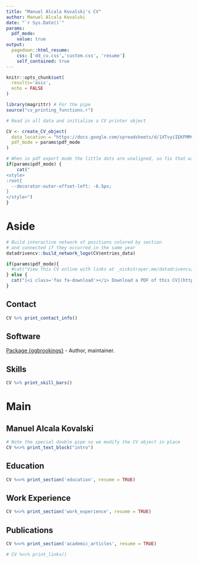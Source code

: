 ```yaml
---
title: "Manuel Alcala Kovalski's CV"
author: Manuel Alcala Kovalski
date: "`r Sys.Date()`"
params:
  pdf_mode:
    value: true
output:
  pagedown::html_resume:
    css: ['dd_cv.css','custom.css', 'resume']
    self_contained: true
---
```


```r
knitr::opts_chunk$set(
  results='asis', 
  echo = FALSE
)

library(magrittr) # For the pipe
source("cv_printing_functions.r")

# Read in all data and initialize a CV printer object

CV <- create_CV_object(
  data_location = "https://docs.google.com/spreadsheets/d/1XTvyiIEKFMMvLIQnL5shIUXv2_Y1atyEqZNkEUtZIs4/edit?usp=sharing",  
  pdf_mode = params$pdf_mode
)

```


```r
# When in pdf export mode the little dots are unaligned, so fix that with some conditional CSS.
if(params$pdf_mode) {
    cat("
<style>
:root{
  --decorator-outer-offset-left: -6.5px;
}
</style>")
}
```


Aside
================================================================================

```r
# Build interactive network of positions colored by section
# and connected if they occurred in the same year
datadrivencv::build_network_logo(CV$entries_data)
```

```r
if(params$pdf_mode){
  #cat("View this CV online with links at _nickstrayer.me/datadrivencv/_")
} else {
  cat("[<i class='fas fa-download'></i> Download a PDF of this CV](https://github.com/malcalakovalski/cv/raw/master/alcala_kovalski_cv.pdf)")
}
```

Contact {#contact}
--------------------------------------------------------------------------------

```r
CV %>% print_contact_info()
```

Software {#software}
--------------------------------------------------------------------------------

<i class="fas fa-box-open"></i> [Package {ggbrookings}](https://brookingsinstitution.github.io/ggbrookings/) - Author, maintainer. 

Skills {#skills}
--------------------------------------------------------------------------------

```r
CV %>% print_skill_bars()
```

Main
================================================================================

Manuel Alcala Kovalski {#title}
--------------------------------------------------------------------------------

```r
# Note the special double pipe so we modify the CV object in place
CV %<>% print_text_block("intro") 
```



Education {data-icon=graduation-cap data-concise=true}
--------------------------------------------------------------------------------

```r
CV %<>% print_section('education', resume = TRUE)
```



Work Experience {data-icon=laptop}
--------------------------------------------------------------------------------

```r
CV %<>% print_section('work_experience', resume = TRUE)
```



Publications
--------------------------------------------------------------------------------

```r
CV %<>% print_section('academic_articles', resume = TRUE)
```



```r
# CV %<>% print_links()
```

